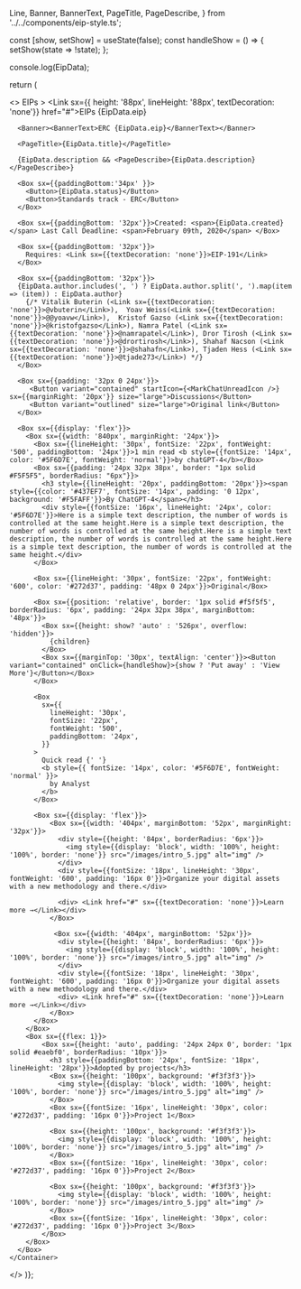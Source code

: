   Line,
  Banner,
  BannerText,
  PageTitle,
  PageDescribe,
} from '../../components/eip-style.ts';


<Eip />

  const [show, setShow] = useState(false);
  const handleShow = () => {
    setShow(state => !state);
  };

console.log(EipData);

return (

  <>
    <Line />
    <Container maxWidth="lg">
      <Box>
        EIPs &gt; <Link sx={{ height: '88px', lineHeight: '88px', textDecoration: 'none'}} href="#">EIPs {EipData.eip}</Link>
      </Box>

      <Banner><BannerText>ERC {EipData.eip}</BannerText></Banner>

      <PageTitle>{EipData.title}</PageTitle>

      {EipData.description && <PageDescribe>{EipData.description}</PageDescribe>}

      <Box sx={{paddingBottom:'34px' }}>
        <Button>{EipData.status}</Button>
        <Button>Standards track - ERC</Button>
      </Box>

      <Box sx={{paddingBottom: '32px'}}>Created: <span>{EipData.created}</span> Last Call Deadline: <span>February 09th, 2020</span> </Box>

      <Box sx={{paddingBottom: '32px'}}>
        Requires: <Link sx={{textDecoration: 'none'}}>EIP-191</Link>
      </Box>

      <Box sx={{paddingBottom: '32px'}}>
      {EipData.author.includes(', ') ? EipData.author.split(', ').map(item => (item)) : EipData.author}
        {/* Vitalik Buterin (<Link sx={{textDecoration: 'none'}}>@vbuterin</Link>),  Yoav Weiss(<Link sx={{textDecoration: 'none'}}>@@yoavw</Link>),  Kristof Gazso (<Link sx={{textDecoration: 'none'}}>@kristofgazso</Link>), Namra Patel (<Link sx={{textDecoration: 'none'}}>@namrapatel</Link>), Dror Tirosh (<Link sx={{textDecoration: 'none'}}>@drortirosh</Link>), Shahaf Nacson (<Link sx={{textDecoration: 'none'}}>@shahafn</Link>), Tjaden Hess (<Link sx={{textDecoration: 'none'}}>@tjade273</Link>) */}
      </Box>

      <Box sx={{padding: '32px 0 24px'}}>
         <Button variant="contained" startIcon={<MarkChatUnreadIcon />} sx={{marginRight: '20px'}} size="large">Discussions</Button>
         <Button variant="outlined" size="large">Original link</Button>
      </Box>

      <Box sx={{display: 'flex'}}>
        <Box sx={{width: '840px', marginRight: '24px'}}>
          <Box sx={{lineHeight: '30px', fontSize: '22px', fontWeight: '500', paddingBottom: '24px'}}>1 min read <b style={{fontSize: '14px', color: '#5F6D7E', fontWeight: 'normal'}}>by chatGPT-4</b></Box>
          <Box sx={{padding: '24px 32px 38px', border: "1px solid #F5F5F5", borderRadius: "6px"}}>
            <h3 style={{lineHeight: '20px', paddingBottom: '20px'}}><span style={{color: '#437EF7', fontSize: '14px', padding: '0 12px', background: '#F5FAFF'}}>By ChatGPT-4</span></h3>
            <div style={{fontSize: '16px', lineHeight: '24px', color: '#5F6D7E'}}>Here is a simple text description, the number of words is controlled at the same height.Here is a simple text description, the number of words is controlled at the same height.Here is a simple text description, the number of words is controlled at the same height.Here is a simple text description, the number of words is controlled at the same height.</div>
          </Box>

          <Box sx={{lineHeight: '30px', fontSize: '22px', fontWeight: '600', color: '#272d37', padding: '48px 0 24px'}}>Original</Box>

          <Box sx={{position: 'relative', border: '1px solid #f5f5f5', borderRadius: '6px', padding: '24px 32px 38px', marginBottom: '48px'}}>
            <Box sx={{height: show? 'auto' : '526px', overflow: 'hidden'}}>
              {children}
            </Box>
            <Box sx={{marginTop: '30px', textAlign: 'center'}}><Button variant="contained" onClick={handleShow}>{show ? 'Put away' : 'View More'}</Button></Box>
          </Box>

          <Box
            sx={{
              lineHeight: '30px',
              fontSize: '22px',
              fontWeight: '500',
              paddingBottom: '24px',
            }}
          >
            Quick read {' '}
            <b style={{ fontSize: '14px', color: '#5F6D7E', fontWeight: 'normal' }}>
              by Analyst
            </b>
          </Box>

          <Box sx={{display: 'flex'}}>
              <Box sx={{width: '404px', marginBottom: '52px', marginRight: '32px'}}>
                <div style={{height: '84px', borderRadius: '6px'}}>
                  <img style={{display: 'block', width: '100%', height: '100%', border: 'none'}} src="/images/intro_5.jpg" alt="img" />
                </div>
                <div style={{fontSize: '18px', lineHeight: '30px', fontWeight: '600', padding: '16px 0'}}>Organize your digital assets with a new methodology and there.</div>

                <div> <Link href="#" sx={{textDecoration: 'none'}}>Learn more →</Link></div>
              </Box>

               <Box sx={{width: '404px', marginBottom: '52px'}}>
                <div style={{height: '84px', borderRadius: '6px'}}>
                  <img style={{display: 'block', width: '100%', height: '100%', border: 'none'}} src="/images/intro_5.jpg" alt="img" />
                </div>
                <div style={{fontSize: '18px', lineHeight: '30px', fontWeight: '600', padding: '16px 0'}}>Organize your digital assets with a new methodology and there.</div>
                <div> <Link href="#" sx={{textDecoration: 'none'}}>Learn more →</Link></div>
              </Box>
          </Box>
        </Box>
        <Box sx={{flex: 1}}>
            <Box sx={{height: 'auto', padding: '24px 24px 0', border: '1px solid #eaebf0', borderRadius: '10px'}}>
              <h3 style={{paddingBottom: '24px', fontSize: '18px', lineHeight: '28px'}}>Adopted by projects</h3>
              <Box sx={{height: '100px', background: '#f3f3f3'}}>
                <img style={{display: 'block', width: '100%', height: '100%', border: 'none'}} src="/images/intro_5.jpg" alt="img" />
              </Box>
              <Box sx={{fontSize: '16px', lineHeight: '30px', color: '#272d37', padding: '16px 0'}}>Project 1</Box>

              <Box sx={{height: '100px', background: '#f3f3f3'}}>
                <img style={{display: 'block', width: '100%', height: '100%', border: 'none'}} src="/images/intro_5.jpg" alt="img" />
              </Box>
              <Box sx={{fontSize: '16px', lineHeight: '30px', color: '#272d37', padding: '16px 0'}}>Project 2</Box>

              <Box sx={{height: '100px', background: '#f3f3f3'}}>
                <img style={{display: 'block', width: '100%', height: '100%', border: 'none'}} src="/images/intro_5.jpg" alt="img" />
              </Box>
              <Box sx={{fontSize: '16px', lineHeight: '30px', color: '#272d37', padding: '16px 0'}}>Project 3</Box>
            </Box>
        </Box>
      </Box>
    </Container>

  </>
)};
